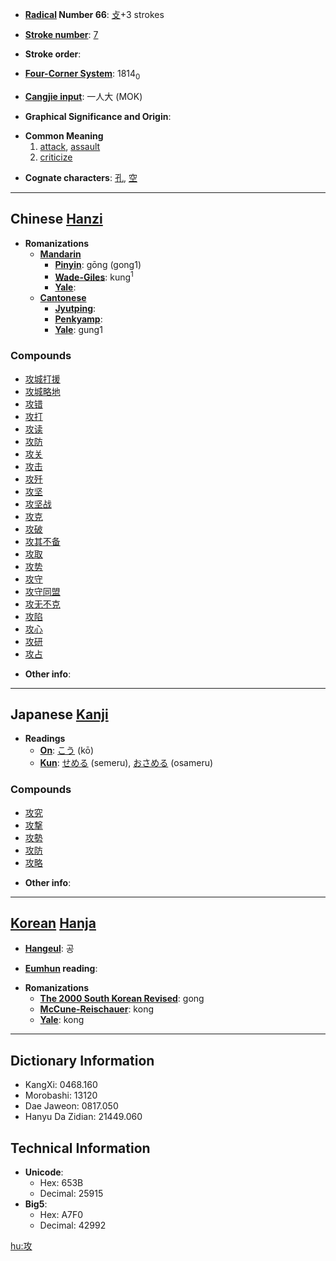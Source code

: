 * '''[[Wiktionary:Chinese radical index| Radical]] Number 66''': [[Wiktionary:Chinese radical index 攴|攴]]+3 strokes

* '''[[Wiktionary:Chinese total strokes index|Stroke number]]''': [[Wiktionary:Chinese total strokes index 7|7]]

* '''Stroke order''': 

* '''[[Wiktionary:Chinese four corner index|Four-Corner System]]''': 1814<sub>0</sub>

* '''[[Wiktionary:Chinese Cangjie index|Cangjie input]]''': 一人大 (MOK)

* '''Graphical Significance and Origin''': 

* '''Common Meaning'''
*# [[attack]], [[assault]]
*# [[criticize]]

* '''Cognate characters''': [[孔]], [[空]]

----

== Chinese [[Hanzi]] ==

* '''Romanizations'''
** '''[[Mandarin]]'''
*** '''[[Pinyin]]''': gōng (gong1)
*** '''[[Wade-Giles]]''': kung<sup>1</sup>
*** '''[[Yale]]''': 
** '''[[Cantonese]]'''
*** '''[[Jyutping]]''':
*** '''[[Penkyamp]]''': 
*** '''[[Yale]]''': gung1

===Compounds===
*[[攻城打援]]
*[[攻城略地]]
*[[攻错]]
*[[攻打]]
*[[攻读]]
*[[攻防]]
*[[攻关]]
*[[攻击]]
*[[攻歼]]
*[[攻坚]]
*[[攻坚战]]
*[[攻克]]
*[[攻破]]
*[[攻其不备]]
*[[攻取]]
*[[攻势]]
*[[攻守]]
*[[攻守同盟]]
*[[攻无不克]]
*[[攻陷]]
*[[攻心]]
*[[攻研]]
*[[攻占]]

* '''Other info''': 

----

== Japanese [[Kanji]] ==

* '''Readings'''
** '''[[On]]''': [[こう]] (kō)
** '''[[Kun]]''': [[せめる]] (semeru), [[おさめる]] (osameru)

===Compounds===
*[[攻究]]
*[[攻撃]]
*[[攻勢]]
*[[攻防]]
*[[攻略]]

* '''Other info''':  

----

== [[Korean]] [[Hanja]] ==

* '''[[Hangeul]]''': 공

* '''[[Eumhun]] reading''': 

* '''Romanizations'''
** '''[[The 2000 South Korean Revised Romanization|The 2000 South Korean Revised]]''': gong
** '''[[McCune-Reischauer]]''': kong
** '''[[Yale]]''': kong

----

== Dictionary Information ==

* KangXi: 0468.160
* Morobashi: 13120
* Dae Jaweon: 0817.050
* Hanyu Da Zidian: 21449.060

== Technical Information ==

* '''Unicode''':
** Hex: 653B
** Decimal: 25915
* '''Big5''':
** Hex: A7F0
** Decimal: 42992

[[hu:攻]]